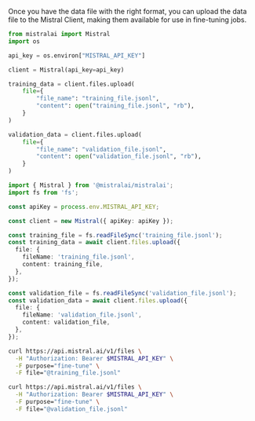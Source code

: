 
Once you have the data file with the right format, you can upload the data file to the Mistral Client, making them available for use in fine-tuning jobs.

<Tabs groupId="code">
  <TabItem value="python" label="python" default>

```python
from mistralai import Mistral
import os

api_key = os.environ["MISTRAL_API_KEY"]

client = Mistral(api_key=api_key)

training_data = client.files.upload(
    file={
        "file_name": "training_file.jsonl",
        "content": open("training_file.jsonl", "rb"),
    }
)

validation_data = client.files.upload(
    file={
        "file_name": "validation_file.jsonl",
        "content": open("validation_file.jsonl", "rb"),
    }
)
```

  </TabItem>
  <TabItem value="typescript" label="typescript">

```typescript
import { Mistral } from '@mistralai/mistralai';
import fs from 'fs';

const apiKey = process.env.MISTRAL_API_KEY;

const client = new Mistral({ apiKey: apiKey });

const training_file = fs.readFileSync('training_file.jsonl');
const training_data = await client.files.upload({
  file: {
    fileName: 'training_file.jsonl',
    content: training_file,
  },
});

const validation_file = fs.readFileSync('validation_file.jsonl');
const validation_data = await client.files.upload({
  file: {
    fileName: 'validation_file.jsonl',
    content: validation_file,
  },
});
```

  </TabItem>
  <TabItem value="curl" label="curl">

```bash
curl https://api.mistral.ai/v1/files \
  -H "Authorization: Bearer $MISTRAL_API_KEY" \
  -F purpose="fine-tune" \
  -F file="@training_file.jsonl"

curl https://api.mistral.ai/v1/files \
  -H "Authorization: Bearer $MISTRAL_API_KEY" \
  -F purpose="fine-tune" \
  -F file="@validation_file.jsonl"
```

  </TabItem>
</Tabs>